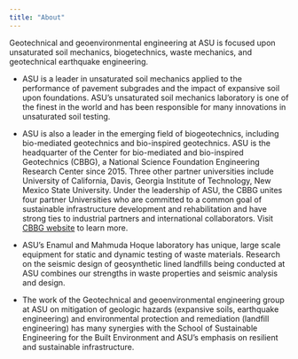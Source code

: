 ```yaml
---
title: "About"
---
```


Geotechnical and geoenvironmental engineering at ASU is focused upon unsaturated soil mechanics, biogetechnics, waste mechanics, and geotechnical earthquake engineering.

* ASU is a leader in unsaturated soil mechanics applied to the performance of pavement subgrades and the impact of expansive soil upon foundations.
ASU’s unsaturated soil mechanics laboratory is one of the finest in the world and has been responsible for many innovations in unsaturated soil testing.

* ASU is also a leader in the emerging field of biogeotechnics, including bio-mediated geotechnics and bio-inspired geotechnics. 
ASU is the headquarter of the Center for bio-mediated and bio-inspired Geotechnics (CBBG), a National Science Foundation Engineering Research Center since 2015. Three other partner universities include University of California, Davis, Georgia Institute of Technology, New Mexico State University. Under the leadership of ASU, the CBBG unites four partner Universities who are committed to a common goal of sustainable infrastructure development and rehabilitation and have strong ties to industrial partners and international collaborators. Visit [CBBG website](https://cbbg.engineering.asu.edu/) to learn more.

* ASU’s Enamul and Mahmuda Hoque laboratory has unique, large scale equipment for static and dynamic testing of waste materials. Research on the seismic design of geosynthetic lined landfills being conducted at ASU combines our strengths in waste properties and seismic analysis and design.

* The work of the Geotechnical and geoenvironmental engineering group at ASU on mitigation of geologic hazards (expansive soils, earthquake engineering) and environmental protection and remediation (landfill engineering) has many synergies with the School of Sustainable Engineering for the Built Environment and ASU’s emphasis on resilient and sustainable infrastructure. 
